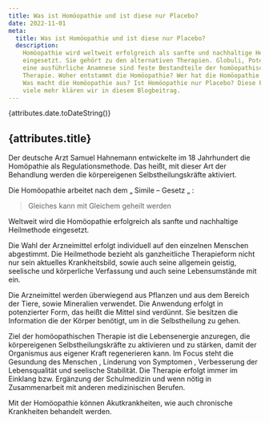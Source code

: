 ```yaml
---
title: Was ist Homöopathie und ist diese nur Placebo?
date: 2022-11-01
meta:
  title: Was ist Homöopathie und ist diese nur Placebo?
  description:
    Homöopathie wird weltweit erfolgreich als sanfte und nachhaltige Heilmethode
    eingesetzt. Sie gehört zu den alternativen Therapien. Globuli, Potenzen und
    eine ausführliche Anamnese sind feste Bestandteile der homöopathischen
    Therapie. Woher entstammt die Homöopathie? Wer hat die Homöopathie erfunden?
    Was macht die Homöopathie aus? Ist Homöopathie nur Placebo? Diese Fragen und
    viele mehr klären wir in diesem Blogbeitrag.
---
```


{attributes.date.toDateString()}

## {attributes.title}

Der deutsche Arzt Samuel Hahnemann entwickelte im 18 Jahrhundert die Homöpathie
als Regulationsmethode. Das heißt, mit dieser Art der Behandlung werden die
körpereigenen Selbstheilungskräfte aktiviert.

Die Homöopathie arbeitet nach dem „ Simile – Gesetz „ :

> Gleiches kann mit Gleichem geheilt werden

Weltweit wird die Homöopathie erfolgreich als sanfte und nachhaltige Heilmethode
eingesetzt.

Die Wahl der Arzneimittel erfolgt individuell auf den einzelnen Menschen
abgestimmt. Die Heilmethode bezieht als ganzheitliche Therapieform nicht nur
sein aktuelles Krankheitsbild, sowie auch seine allgemein geistig, seelische und
körperliche Verfassung und auch seine Lebensumstände mit ein.

Die Arzneimittel werden überwiegend aus Pflanzen und aus dem Bereich der Tiere,
sowie Mineralien verwendet. Die Anwendung erfolgt in potenzierter Form, das
heißt die Mittel sind verdünnt. Sie besitzen die Information die der Körper
benötigt, um in die Selbstheilung zu gehen.

Ziel der homöopathischen Therapie ist die Lebensenergie anzuregen, die
körpereigenen Selbstheilungskräfte zu aktivieren und zu stärken, damit der
Organismus aus eigener Kraft regenerieren kann. Im Focus steht die Gesundung des
Menschen , Linderung von Symptomen , Verbesserung der Lebensqualität und
seelische Stabilität. Die Therapie erfolgt immer im Einklang bzw. Ergänzung der
Schulmedizin und wenn nötig in Zusammenarbeit mit anderen medizinischen Berufen.

Mit der Homöopathie können Akutkrankheiten, wie auch chronische Krankheiten
behandelt werden.
